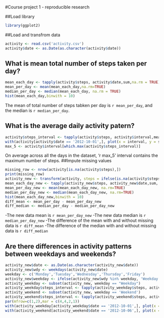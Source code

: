 #Course project 1 - reproducible research

##Load library

```r
library(ggplot2)
```

##Load and transfrom data

```r
activity <- read.csv('activity.csv')
activity$date <- as.Date(as.character(activity$date))
```

## What is mean total number of steps taken per day?

```r
mean_each_day <- tapply(activity$steps, activity$date,sum,na.rm = TRUE)
mean_per_day <- mean(mean_each_day,na.rm=TRUE)
median_per_day <- median(mean_each_day, na.rm = TRUE)
hist(mean_each_day,binwith = 10)
```

The mean of total number of steps tabken per day is `r mean_per_day`, and the median is `r median_per_day`.

## What is the average daily activity patern?

```r
activity$steps_interval <- tapply(activity$steps, activity$interval,mean, na.rm=TRUE)
with(activity[activity$date == '2012-10-01',], plot(x = interval, y = steps_interval, type='l'))
max_5 <- activity$interval[which.max(activity$steps_interval)]
```
On average across all the days in the dataset, 'r max_5' interval contains the maximum number of steps. 
##Impute missing values
```r
missing_row <- nrow(activity[is.na(activity$steps),])
print(missing_row)
activity_new <- transform(activity, steps = ifelse(is.na(activity$steps), activity$steps_interval, activity$steps))
mean_each_day_new <- tapply(activity_new$steps, activity_new$date,sum, na.rm=TRUE)
mean_per_day_new <- mean(mean_each_day_new, na.rm=TRUE)
median_per_day_new <- median(mean_each_day_new, na.rm=TRUE)
hist(mean_each_day_new,binwith = 10)
diff_mean <- mean_per_day - mean_per_day_new
diff_median <- median_per_day - median_per_day_new

```

-The new data mean is `r mean_per_day_new`
-The new data median is `r median_per_day_new`
-The difference of the mean with and without missing data is `r diff_mean`
-The difference of the median with and without missing data is `r diff_median`

## Are there differences in activity patterns between weekdays and weekends?
```r
activity_new$date <- as.Date(as.character(activity_new$date))
activity_new$wdy <- weekdays(activity_new$date)
weekday <- c('Monday','Tuesday','Wednesday','Thursday','Friday')
activity_new$weekday <- ifelse(activity_new$wdy %in% weekday, 'Weekday', 'Weekend')
activity_weekday <- subset(activity_new, weekday == "Weekday")
activity_weekday$steps_interval <- tapply(activity_weekday$steps, activity_weekday$interval,mean)
activity_weekend <- subset(activity_new, weekday == 'Weekend')
activity_weekend$steps_interval <- tapply(activity_weekend$steps, activity_weekend$interval,mean)
par(mfrow=c(1,2),mar = c(4,4,2,1))
with(activity_weekday[activity_weekday$date == '2012-10-01',], plot(x = interval, y = steps_interval, type='l',main = 'Weekday'))
with(activity_weekend[activity_weekend$date == '2012-10-06',], plot(x = interval, y = steps_interval, type='l',main = 'Weekend'))
```

